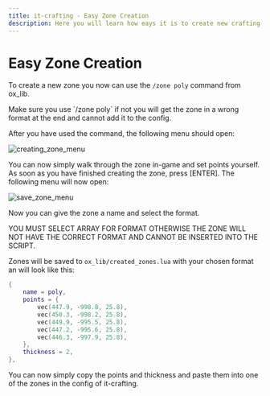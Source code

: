 ```yaml
---
title: it-crafting - Easy Zone Creation
description: Here you will learn how eays it is to create new crafting-zones for it-drugs.
---
```



# Easy Zone Creation
To create a new zone you now can use the `/zone poly` command from ox_lib.

<Callout type="warning">
Make sure you use `/zone poly` if not you will get the zone in a wrong format at the end and cannot add it to the config.
</Callout>

After you have used the command, the following menu should open:

![creating_zone_menu](/creating_zone_menu.png)

You can now simply walk through the zone in-game and set points yourself. 
As soon as you have finished creating the zone, press [ENTER]. The following menu will now open:

![save_zone_menu](/save_zone_menu.png)

Now you can give the zone a name and select the format.

<Callout type="warning">
YOU MUST SELECT ARRAY FOR FORMAT OTHERWISE THE ZONE WILL NOT HAVE THE CORRECT FORMAT AND CANNOT BE INSERTED INTO THE SCRIPT.
</Callout>

Zones will be saved to `ox_lib/created_zones.lua` with your chosen format an will look like this:
```lua
{
    name = poly,
    points = {
        vec(447.9, -998.8, 25.8),
        vec(450.3, -998.2, 25.8),
        vec(449.9, -995.5, 25.8),
        vec(447.2, -995.6, 25.8),
        vec(446.3, -997.9, 25.8),
    },
    thickness = 2,
},
```
You can now simply copy the points and thickness and paste them into one of the zones in the config of it-crafting.